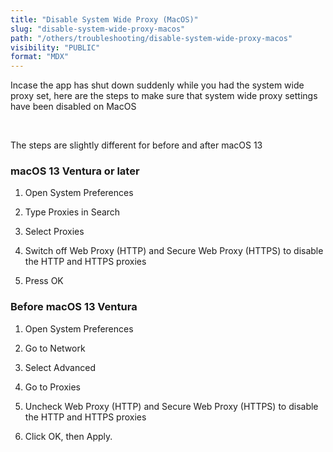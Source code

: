 ```yaml
---
title: "Disable System Wide Proxy (MacOS)"
slug: "disable-system-wide-proxy-macos"
path: "/others/troubleshooting/disable-system-wide-proxy-macos"
visibility: "PUBLIC"
format: "MDX"
---
```


Incase the app has shut down suddenly while you had the system wide proxy set, here are the steps to make sure that system wide proxy settings have been disabled on MacOS

 

The steps are slightly different for before and after macOS 13

### **macOS 13 Ventura or later**

1. Open System Preferences

2) Type Proxies in Search

3. Select Proxies

4) Switch off Web Proxy (HTTP) and Secure Web Proxy (HTTPS) to disable the HTTP and HTTPS proxies

5. Press OK

<img src="https://imagedelivery.net/IEMzXmjRvW0g933AN5ejrA/wwwnotionso-image-prod-files-secures3us-west-2amazonawscom-8e04dd23-74cd-4c44-8158-4238eac359d1-fd207da0-9234-4458-84b0-a781d1b23023-disabling-system-wide-proxy-venturagif/public" alt="" align="left" fullwidth="false" />

### **Before macOS 13 Ventura**

1. Open System Preferences

2) Go to Network

3. Select Advanced

4) Go to Proxies

5. Uncheck Web Proxy (HTTP) and Secure Web Proxy (HTTPS) to disable the HTTP and HTTPS proxies

6) Click OK, then Apply.

<img src="https://www.notion.so/image/https%3A%2F%2Fprod-files-secure.s3.us-west-2.amazonaws.com%2F8e04dd23-74cd-4c44-8158-4238eac359d1%2F6a468284-14e3-4d96-9800-8d66c6ade9fe%2Fdisabling-system-wide-proxy-before-ventura.gif?table=block&id=cf0e73ff-c490-4f0d-b18f-888b9932719d&cache=v2" alt="" align="left" fullwidth="false" />
